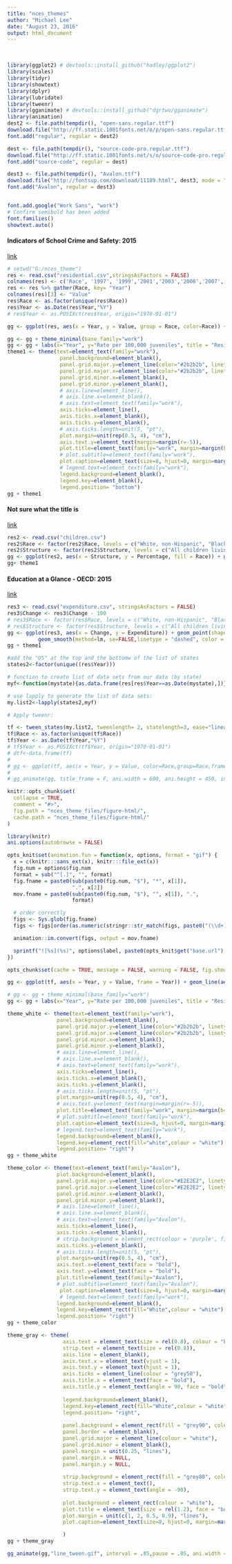 ```yaml
---
title: "nces_themes"
author: "Michael Lee"
date: "August 23, 2016"
output: html_document
---
```

<br>


```r
library(ggplot2) # devtools::install_github("hadley/ggplot2")
library(scales)
library(tidyr)
library(showtext)
library(dplyr)
library(lubridate)
library(tweenr)
library(gganimate) # devtools::install_github("dgrtwo/gganimate")
library(animation)
dest2 <- file.path(tempdir(), "open-sans.regular.ttf")
download.file("http://ff.static.1001fonts.net/o/p/open-sans.regular.ttf", dest2, mode = "wb")
font.add("regular", regular = dest2)

dest <- file.path(tempdir(), "source-code-pro.regular.ttf")
download.file("http://ff.static.1001fonts.net/s/o/source-code-pro.regular.ttf", dest, mode = "wb")
font.add("source-code", regular = dest)

dest3 <- file.path(tempdir(), "Avalon.ttf")
download.file("http://fontsup.com/download/11189.html", dest3, mode = "wb")
font.add("Avalon", regular = dest3)


font.add.google("Work Sans", "work")
# Confirm semibold has been added
font.families()
showtext.auto()
```
#### Indicators of School Crime and Safety: 2015
[link](http://nces.ed.gov/pubsearch/pubsinfo.asp?pubid=2016079)
```r
# setwd("G:/nces_theme")
res <- read.csv("residential.csv",stringsAsFactors = FALSE)
colnames(res) <- c('Race', '1997', '1999','2001','2003','2006','2007','2010','2011','2013')
res <- res %>% gather(Race, key= "Year")
colnames(res)[3] <- "Value"
res$Race <- as.factor(unique(res$Race))
res$Year <- as.Date(res$Year,"%Y")
# res$Year <- as.POSIXct(res$Year, origin="1970-01-01")

gg <- ggplot(res, aes(x = Year, y = Value, group = Race, color=Race)) + geom_line(size=1.25) + scale_x_date(labels=year(unique(res$Year)), breaks=unique(res$Year))

```

```r
gg <- gg + theme_minimal(base_family="work")
gg <- gg + labs(x="Year", y="Rate per 100,000 juveniles", title = "Residential placement rate (number of juvenile offenders in residential facilities) per 100,000\njuveniles, by race/ethnicity: Selected years, 1997 through 2013", caption = "NOTE: Residential placement rate calculated per 100,000 persons age 10 through the upper age at which offenders were under original\njurisdiction of the juvenile courts in each state in the given year.")
theme1 <- theme(text=element_text(family="work"),
                 panel.background=element_blank(),
                 panel.grid.major.y=element_line(color="#2b2b2b", linetype="dotted", size=0.15),
                 panel.grid.major.x=element_line(color="#2b2b2b", linetype="dotted", size=0.15),
                 panel.grid.minor.x=element_blank(),
                 panel.grid.minor.y=element_blank(),
                 # axis.line=element_line(),
                 # axis.line.x=element_blank(),
                 # axis.text=element_text(family="work"),
                 axis.ticks=element_line(),
                 axis.ticks.x=element_blank(),
                 axis.ticks.y=element_blank(),
                 # axis.ticks.length=unit(5, "pt"),
                 plot.margin=unit(rep(0.5, 4), "cm"),
                 axis.text.y=element_text(margin=margin(r=-5)),
                 plot.title=element_text(family="work", margin=margin(b=15)),
                 # plot.subtitle=element_text(family="work"),
                 plot.caption=element_text(size=8, hjust=0, margin=margin(t=15)),
                 # legend.text=element_text(family="work"),
                 legend.background=element_blank(),
                 legend.key=element_blank(),
                 legend.position= "bottom")
gg + theme1
```
#### Not sure what the title is
[link](http://nces.ed.gov/pubsearch/pubsinfo.asp?pubid=2016079)
```r
res2 <- read.csv("children.csv")
res2$Race <- factor(res2$Race, levels = c("White, non-Hispanic", "Black, non-Hispanic", "Hispanic"), labels = c("White, NH","Black, NH", "Hispanic"))
res2$Structure <- factor(res2$Structure, levels = c("All children living with a parent", "Children with two married parents", "Children with a single mother","Children with a single father"), labels = c("All children living with a parent", "Children with two married parents", "Children with a single mother","Children with a single father"))
gg <- ggplot(res2, aes(x = Structure, y = Percentage, fill = Race)) + geom_bar(stat="identity",position = position_dodge(width = 0.75), width=0.6)
gg+ theme1
```

#### Education at a Glance - OECD: 2015
[link](http://nces.ed.gov/pubsearch/pubsinfo.asp?pubid=2016079)
```r
res3 <- read.csv("expenditure.csv", stringsAsFactors = FALSE)
res3$Change <- res3$Change - 100
# res3$Race <- factor(res$Race, levels = c("White, non-Hispanic", "Black, non-Hispanic", "Hispanic"), labels = c("White, NH","Black, NH", "Hispanic"))
# res$Structure <- factor(res$Structure, levels = c("All children living with a parent", "Children with two married parents", "Children with a single mother","Children with a single father"), labels = c("All children living with a parent", "Children with two married parents", "Children with a single mother","Children with a single father"))
gg <- ggplot(res3, aes(x = Change, y = Expenditure)) + geom_point(shape = 23, color = "blue", size = 2) +
          geom_smooth(method=lm, se=FALSE,linetype = "dashed", color = "black")
gg + theme1
```

```r
#add the "US" at the top and the bottomw of the list of states 
states2<-factor(unique((res$Year)))

# function to create list of data sets from our data (by state)
myf<-function(mystate){as.data.frame(res[res$Year==as.Date(mystate),])}

# use lapply to generate the list of data sets:
my.list2<-lapply(states2,myf)

# Apply tweenr:

tf <- tween_states(my.list2, tweenlength= 2, statelength=3, ease="linear",nframes=200)
tf$Race <- as.factor(unique(tf$Race))
tf$Year <- as.Date(tf$Year,"%Y")
# tf$Year <- as.POSIXct(tf$Year, origin="1970-01-01")
# dtf<-data.frame(tf)
# 
# gg <- ggplot(tf, aes(x = Year, y = Value, color=Race,group=Race,frame=.frame)) + geom_line(aes(group=Race, color=Race)) + scale_x_date(labels=year(unique(res$Year)), breaks=unique(res$Year))
# 
# gg_animate(gg, title_frame = F, ani.width = 600, ani.height = 450, interval=0.05)

```


```r
knitr::opts_chunk$set(
  collapse = TRUE,
  comment = "#>",
  fig.path = "nces_theme_files/figure-html/",
  cache.path = "nces_theme_files/figure-html/"
)

library(knitr)
ani.options(autobrowse = FALSE)

opts_knit$set(animation.fun = function(x, options, format = "gif") {
  x = c(knitr:::sans_ext(x), knitr:::file_ext(x))
  fig.num = options$fig.num
  format = sub("^[.]", "", format)
  fig.fname = paste0(sub(paste0(fig.num, "$"), "*", x[1]), 
                     ".", x[2])
  mov.fname = paste0(sub(paste0(fig.num, "$"), "", x[1]), ".", 
                     format)

  # order correctly
  figs <- Sys.glob(fig.fname)
  figs <- figs[order(as.numeric(stringr::str_match(figs, paste0("(\\d+)\\.", x[2]))[, 2]))]

  animation::im.convert(figs, output = mov.fname)

  sprintf("![%s](%s)", options$label, paste0(opts_knit$get("base.url"), mov.fname))
})

opts_chunk$set(cache = TRUE, message = FALSE, warning = FALSE, fig.show = "animate")
```

```r

gg <- ggplot(tf, aes(x = Year, y = Value, frame = Year)) + geom_line(aes(group=Race, color=Race, cumulative = TRUE), size=1.25) + scale_x_date(labels=year(unique(res$Year)), breaks=unique(res$Year)) 

# gg <- gg + theme_minimal(base_family="work")
gg <- gg + labs(x="Year", y="Rate per 100,000 juveniles", title = "Residential placement rate (number of juvenile offenders in residential facilities) per 100,000\njuveniles, by race/ethnicity: Selected years, 1997 through 2013", caption = "NOTE: Residential placement rate calculatedper 100,000 persons age 10 through the upper age at which offenders were under original\njurisdiction of the juvenile courts in each state in the given year.")

```

```r
theme_white <- theme(text=element_text(family="work"),
                panel.background=element_blank(),
                panel.grid.major.y=element_line(color="#2b2b2b", linetype="dotted", size=0.15),
                panel.grid.major.x=element_line(color="#2b2b2b", linetype="dotted", size=0.15),
                panel.grid.minor.x=element_blank(),
                panel.grid.minor.y=element_blank(),
                # axis.line=element_line(),
                # axis.line.x=element_blank(),
                # axis.text=element_text(family="work"),
                axis.ticks=element_line(),
                axis.ticks.x=element_blank(),
                axis.ticks.y=element_blank(),
                # axis.ticks.length=unit(5, "pt"),
                plot.margin=unit(rep(0.5, 4), "cm"),
                # axis.text.y=element_text(margin=margin(r=-5)),
                plot.title=element_text(family="work", margin=margin(b=15)),
                # plot.subtitle=element_text(family="work"),
                plot.caption=element_text(size=8, hjust=0, margin=margin(t=15)),
                # legend.text=element_text(family="work"),
                legend.background=element_blank(),
                legend.key=element_rect(fill="white",colour = "white"),
                legend.position= "right")
gg + theme_white

theme_color <- theme(text=element_text(family="Avalon"),
                plot.background=element_blank(),
                panel.grid.major.y=element_line(color="#E2E2E2", linetype="longdash", size=0.25),
                panel.grid.major.x=element_line(color="#E2E2E2", linetype="longdash", size=0.25),
                panel.grid.minor.x=element_blank(),
                panel.grid.minor.y=element_blank(),
                # axis.line=element_line(),
                # axis.line.x=element_blank(),
                # axis.text=element_text(family="Avalon"),
                axis.ticks=element_line(),
                axis.ticks.x=element_blank(),
                # strip.background = element_rect(colour = 'purple', fill = 'pink', size = 3, linetype='dashed'),
                axis.ticks.y=element_blank(),
                # axis.ticks.length=unit(5, "pt"),
                plot.margin=unit(rep(0.5, 4), "cm"),
                axis.text.x=element_text(face = "bold"),
                axis.text.y=element_text(face = "bold"),
                plot.title=element_text(family="Avalon"),
                # plot.subtitle=element_text(family="Avalon"),
                 plot.caption=element_text(size=8, hjust=0, margin=margin(t=15)),
                 # legend.text=element_text(family="work"),
                legend.background=element_blank(),
                legend.key=element_rect(fill="White",colour = "white"),
                legend.position= "right")
gg + theme_color

theme_gray <- theme(
                  axis.text = element_text(size = rel(0.8), colour = "black"), 
                  strip.text = element_text(size = rel(0.8)), 
                  axis.line = element_blank(), 
                  axis.text.x = element_text(vjust = 1), 
                  axis.text.y = element_text(hjust = 1), 
                  axis.ticks = element_line(colour = "grey50"), 
                  axis.title.x = element_text(face = "bold"), 
                  axis.title.y = element_text(angle = 90, face = "bold"), 
                  
                  legend.background=element_blank(),
                  legend.key=element_rect(fill="White",colour = "white"),
                  legend.position= "right", 
                  
                  panel.background = element_rect(fill = "grey90", colour = NA), 
                  panel.border = element_blank(), 
                  panel.grid.major = element_line(colour = "white"), 
                  panel.grid.minor = element_blank(), 
                  panel.margin = unit(0.25, "lines"), 
                  panel.margin.x = NULL, 
                  panel.margin.y = NULL, 
                  
                  strip.background = element_rect(fill = "grey80", colour = NA), 
                  strip.text.x = element_text(), 
                  strip.text.y = element_text(angle = -90), 
                  
                  plot.background = element_rect(colour = "white"), 
                  plot.title = element_text(size = rel(1.2), face = "bold"), 
                  plot.margin = unit(c(1, 2, 0.5, 0.9), "lines"),
                  plot.caption=element_text(size=8, hjust=0, margin=margin(t=15))

                  )
gg + theme_gray

```

```r
gg_animate(gg,"line_tween.gif", interval = .05,pause = .05, ani.width = 1200, ani.height = 650, title_frame = FALSE)
```